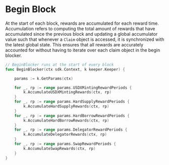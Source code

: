 
# Begin Block

At the start of each block, rewards are accumulated for each reward time. Accumulation refers to computing the total amount of rewards that have accumulated since the previous block and updating a global accumulator value such that whenever a `Claim` object is accessed, it is synchronized with the latest global state. This ensures that all rewards are accurately accounted for without having to iterate over each claim object in the begin blocker.

```go
// BeginBlocker runs at the start of every block
func BeginBlocker(ctx sdk.Context, k keeper.Keeper) {

	params := k.GetParams(ctx)

	for _, rp := range params.USDXMintingRewardPeriods {
		k.AccumulateUSDXMintingRewards(ctx, rp)
	}
	for _, rp := range params.HardSupplyRewardPeriods {
		k.AccumulateHardSupplyRewards(ctx, rp)
	}
	for _, rp := range params.HardBorrowRewardPeriods {
		k.AccumulateHardBorrowRewards(ctx, rp)
	}
	for _, rp := range params.DelegatorRewardPeriods {
		k.AccumulateDelegatorRewards(ctx, rp)
	}
	for _, rp := range params.SwapRewardPeriods {
		k.AccumulateSwapRewards(ctx, rp)
	}
}
```


>
